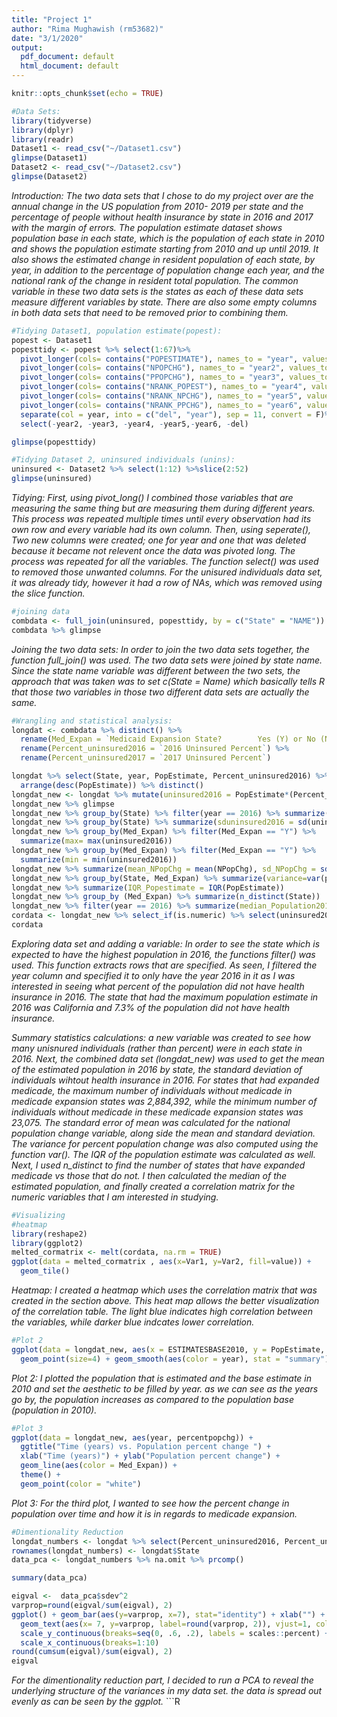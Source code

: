 ```yaml
---
title: "Project 1"
author: "Rima Mughawish (rm53682)"
date: "3/1/2020"
output:
  pdf_document: default
  html_document: default
---
```


```r
knitr::opts_chunk$set(echo = TRUE)
```

```r
#Data Sets:
library(tidyverse)
library(dplyr)
library(readr)
Dataset1 <- read_csv("~/Dataset1.csv")
glimpse(Dataset1)
Dataset2 <- read_csv("~/Dataset2.csv")
glimpse(Dataset2)
```

*Introduction: The two data sets that I chose to do my project over are the annual change in the US population from 2010- 2019 per state and the percentage of people without health insurance by state in 2016 and 2017 with the margin of errors. The population estimate dataset shows population base in each state, which is the population of each state in 2010 and shows the population estimate starting from 2010 and up until 2019. It also shows the estimated change in resident population of each state, by year, in addition to the percentage of population change each year, and the national rank of the change in resident total population. The common variable in these two data sets is the states as each of these data sets measure different variables by state. There are also some empty columns in both data sets that need to be removed prior to combining them.*


```R
#Tidying Dataset1, population estimate(popest): 
popest <- Dataset1
popesttidy <- popest %>% select(1:67)%>%
  pivot_longer(cols= contains("POPESTIMATE"), names_to = "year", values_to = "PopEstimate") %>%
  pivot_longer(cols= contains("NPOPCHG"), names_to = "year2", values_to = "NPopChg") %>%
  pivot_longer(cols= contains("PPOPCHG"), names_to = "year3", values_to = "percentpopchg") %>%
  pivot_longer(cols= contains("NRANK_POPEST"), names_to = "year4", values_to = "NRANK_Popest") %>%
  pivot_longer(cols= contains("NRANK_NPCHG"), names_to = "year5", values_to = "NRANK_POPCHG")%>%
  pivot_longer(cols= contains("NRANK_PPCHG"), names_to = "year6", values_to = "NRank_PPOPCHG") %>%
  separate(col = year, into = c("del", "year"), sep = 11, convert = F)%>% 
  select(-year2, -year3, -year4, -year5,-year6, -del) 

glimpse(popesttidy)

#Tidying Dataset 2, uninsured individuals (unins):
uninsured <- Dataset2 %>% select(1:12) %>%slice(2:52)
glimpse(uninsured)
```
*Tidying: First, using pivot_long() I combined those variables that are measuring the same thing but are measuring them during different years. This process was repeated multiple times until every observation had its own row and every variable had its own column. Then, using seperate(), Two new columns were created; one for year and one that was deleted because it became not relevent once the data was pivoted long. The process was repeated for all the variables. The function select() was used to removed those unwanted columns. For the unisured individuals data set, it was already tidy, however it had a row of NAs, which was removed using the slice function.*

```R
#joining data
combdata <- full_join(uninsured, popesttidy, by = c("State" = "NAME"))
combdata %>% glimpse
```
*Joining the two data sets: In order to join the two data sets together, the function full_join() was used. The two data sets were joined by state name. Since the state name variable was different between the two sets, the approach that was taken was to set c(State = Name) which basically tells R that those two variables in those two different data sets are actually the same.*


```r
#Wrangling and statistical analysis: 
longdat <- combdata %>% distinct() %>% 
  rename(Med_Expan = `Medicaid Expansion State?        Yes (Y) or No (N)1`) %>% 
  rename(Percent_uninsured2016 = `2016 Uninsured Percent`) %>% 
  rename(Percent_uninsured2017 = `2017 Uninsured Percent`)

longdat %>% select(State, year, PopEstimate, Percent_uninsured2016) %>% filter(year == 2016)%>%
  arrange(desc(PopEstimate)) %>% distinct() 
longdat_new <- longdat %>% mutate(uninsured2016 = PopEstimate*(Percent_uninsured2016 /100))
longdat_new %>% glimpse
longdat_new %>% group_by(State) %>% filter(year == 2016) %>% summarize(avgPop=mean(PopEstimate)) 
longdat_new %>% group_by(State) %>% summarize(sduninsured2016 = sd(uninsured2016))
longdat_new %>% group_by(Med_Expan) %>% filter(Med_Expan == "Y") %>% 
  summarize(max= max(uninsured2016))
longdat_new %>% group_by(Med_Expan) %>% filter(Med_Expan == "Y") %>% 
  summarize(min = min(uninsured2016))
longdat_new %>% summarize(mean_NPopChg = mean(NPopChg), sd_NPopChg = sd(NPopChg), n=n(), se_NPopChg=sd_NPopChg/sqrt(n))
longdat_new %>% group_by(State, Med_Expan) %>% summarize(variance=var(percentpopchg))
longdat_new %>% summarize(IQR_Popestimate = IQR(PopEstimate))
longdat_new %>% group_by (Med_Expan) %>% summarize(n_distinct(State))
longdat_new %>% filter(year == 2016) %>% summarize(median_Population2016 = median(PopEstimate))
cordata <- longdat_new %>% select_if(is.numeric) %>% select(uninsured2016, PopEstimate, Percent_uninsured2016, ESTIMATESBASE2010)%>% na.omit %>%cor()
cordata
```
*Exploring data set and adding a variable: In order to see the state which is expected to have the highest population in 2016, the functions filter() was used. This function extracts rows that are specified. As seen, I filtered the year column and specified it to only have the year 2016 in it as I was interested in seeing what percent of the population did not have health insurance in 2016. The state that had the maximum population estimate in 2016 was California and 7.3% of the population did not have health insurance.*

*Summary statistics calculations: a new variable was created to see how many unisnured individuals (rather than percent) were in each state in 2016. Next, the combined data set (longdat_new) was used to get the mean of the estimated population in 2016 by state, the standard deviation of individuals wihtout health insurance in 2016. For states that had expanded medicade, the maximum number of individuals without medicade in medicade expansion states was 2,884,392, while the minimum number of individuals without medicade in these medicade expansion states was 23,075.  The standard error of mean was calculated for the national population change variable, along side the mean and standard deviation. The variance for percent population change was also computed using the function var(). The IQR of the population estimate was calculated as well. Next, I used n_distinct to find the number of states that have expanded medicade vs those that do not. I then calculated the median of the estimated population, and finally created a correlation matrix for the numeric variables that I am interested in studying.* 

```r
#Visualizing 
#heatmap
library(reshape2)
library(ggplot2)
melted_cormatrix <- melt(cordata, na.rm = TRUE)
ggplot(data = melted_cormatrix , aes(x=Var1, y=Var2, fill=value)) + 
  geom_tile()
```
*Heatmap: I created a heatmap which uses the correlation matrix that was created in the section above. This heat map allows the better visualization of the correlation table. The light blue indicates high correlation between the variables, while darker blue indcates lower correlation.*

```R
#Plot 2
ggplot(data = longdat_new, aes(x = ESTIMATESBASE2010, y = PopEstimate, color = year)) + 
  geom_point(size=4) + geom_smooth(aes(color = year), stat = "summary")
```

*Plot 2: I plotted the population that is estimated and the base estimate in 2010 and set the aesthetic to be filled by year. as we can see as the years go by, the population increases as compared to the population base (population in 2010). *

```R
#Plot 3
ggplot(data = longdat_new, aes(year, percentpopchg)) + 
  ggtitle("Time (years) vs. Population percent change ") + 
  xlab("Time (years)") + ylab("Population percent change") + 
  geom_line(aes(color = Med_Expan)) + 
  theme() +
  geom_point(color = "white")
```
*Plot 3: For the third plot, I wanted to see how the percent change in population over time and how it is in regards to medicade expansion.*

```r
#Dimentionality Reduction
longdat_numbers <- longdat %>% select(Percent_uninsured2016, Percent_uninsured2017, percentpopchg, PopEstimate,NPopChg) %>% scale() 
rownames(longdat_numbers) <- longdat$State
data_pca <- longdat_numbers %>% na.omit %>% prcomp()

summary(data_pca)

eigval <-  data_pca$sdev^2
varprop=round(eigval/sum(eigval), 2)
ggplot() + geom_bar(aes(y=varprop, x=7), stat="identity") + xlab("") + geom_path(aes(y=varprop, x=7)) + 
  geom_text(aes(x= 7, y=varprop, label=round(varprop, 2)), vjust=1, col="white", size=5) + 
  scale_y_continuous(breaks=seq(0, .6, .2), labels = scales::percent) + 
  scale_x_continuous(breaks=1:10)
round(cumsum(eigval)/sum(eigval), 2)
eigval 

```
*For the dimentionality reduction part, I decided to run a PCA to reveal the underlying structure of the variances in my data set. the data is spread out evenly as can be seen by the ggplot. *
```R